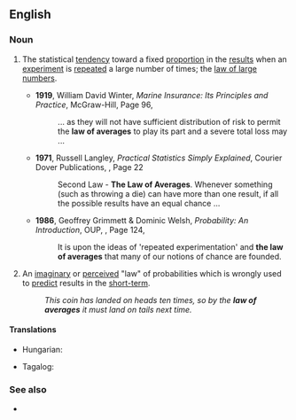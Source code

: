 ==English==
{{wikipedia}}

===Noun===
{{en-noun|head=[[law]] [[of]] [[average]]s|?}}

# {{lb|en|statistics}} The statistical [[tendency]] toward a fixed [[proportion]] in the [[result]]s when an [[experiment]] is [[repeat]]ed a large number of times; the [[law of large numbers]].
#* '''1919''', William David Winter, ''Marine Insurance: Its Principles and Practice'', McGraw-Hill, Page 96,
#*: ... as they will not have sufficient distribution of risk to permit the '''law of averages''' to play its part and a severe total loss may ...
#* '''1971''', Russell Langley, ''Practical Statistics Simply Explained'', Courier Dover Publications, {{ISBN|0486227294}}, Page 22
#*: Second Law - '''The Law of Averages'''. Whenever something (such as throwing a die) can have more than one result, if all the possible results have an equal chance ...
#* '''1986''', Geoffrey Grimmett & Dominic Welsh, ''Probability: An Introduction'', OUP, {{ISBN|0198532644}}, Page 124,
#*: It is upon the ideas of 'repeated experimentation' and '''the law of averages''' that many of our notions of chance are founded.
# {{lb|en|informal}} An [[imaginary]] or [[perceived]] "law" of probabilities which is wrongly used to [[predict]] results in the [[short-term]].
#: ''This coin has landed on heads ten times, so by the '''law of averages''' it must land on tails next time.''

====Translations====
{{trans-top|statistical tendency}}
* Hungarian: {{t|hu|átlagok törvénye}}
{{trans-mid}}
* Tagalog: {{t|tl|batas ng balasak}}
{{trans-bottom}}

===See also===
* {{pedia|law of large numbers}}